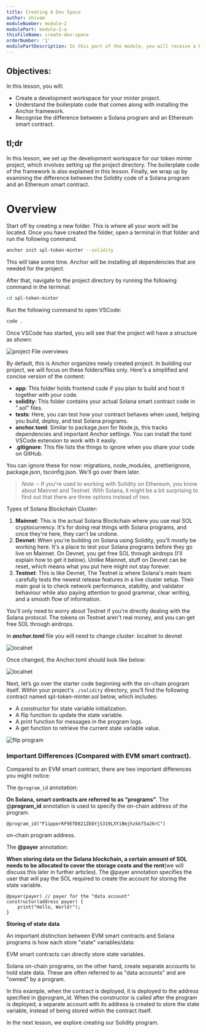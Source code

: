```yaml
---
title: Creating A Dev Space
author: shivam
moduleNumber: module-2
modulePart: module-2-a
thisFileName: create-dev-space
orderNumber: '1'
modulePartDescription: In this part of the module, you will receive a brief introduction to minting tokens and the setup for local development. You will establish a new project directory and utilize the Anchor framework to create an SPL token minter program.
---
```


## Objectives:

In this lesson, you will:

- Create a development workspace for your minter project.
- Understand the boilerplate code that comes along with installing the Anchor framework.
- Recognise the difference between a Solana program and an Ethereum smart contract.

## tl;dr

In this lesson, we set up the development workspace for our token minter project, which involves setting up the project directory. The boilerplate code of the framework is also explained in this lesson. Finally, we wrap up by examining the difference between the Solidity code of a Solana program and an Ethereum smart contract.

# Overview

Start off by creating a new folder. This is where all your work will be located. Once you have created the folder, open a terminal in that folder and run the following command.

```bash
anchor init spl-token-minter --solidity
```

This will take some time. Anchor will be installing all dependencies that are needed for the project.

After that, navigate to the project directory by running the following command in the terminal:

```bash
cd spl-token-minter
```

Run the following command to open VSCode:

```bash
code .
```

Once VSCode has started, you will see that the project will have a structure as shown:

![project File overviews](/moduleimages/a_generated.png)

By default, this is Anchor organizes newly created project. In building our project, we will focus on these folders/files only. Here's a simplified and concise version of the content:

- **app**: This folder holds frontend code if you plan to build and host it together with your code.
- **solidity**: This folder contains your actual Solana smart contract code in ".sol" files.
- **tests**: Here, you can test how your contract behaves when used, helping you build, deploy, and test Solana programs.
- **anchor.toml**: Similar to package.json for Node.js, this tracks dependencies and important Anchor settings. You can install the toml VSCode extension to work with it easily.
- .**gitignore**: This file lists the things to ignore when you share your code on GitHub.

You can ignore these for now: migrations, node_modules, .prettierignore, package.json, tsconfig.json. We'll go over them later.


> *Note -:* If you're used to working with Solidity on Ethereum, you know about Mainnet and Testnet. With Solana, it might be a bit surprising to find out that there are three options instead of two.

Types of Solana Blockchain Cluster:

1. **Mainnet**: This is the actual Solana Blockchain where you use real SOL cryptocurrency. It's for doing real things with Solana programs, and once they're here, they can't be undone.
2. **Devnet:** When you're building on Solana using Solidity, you'll mostly be working here. It's a place to test your Solana programs before they go live on Mainnet. On Devnet, you get free SOL through airdrops (I'll explain how to get it below). Unlike Mainnet, stuff on Devnet can be reset, which means what you put here might not stay forever.
3. **Testnet**: This is like Devnet, The Testnet is where Solana's main team carefully tests the newest release features in a live cluster setup. Their main goal is to check network performance, stability, and validator behaviour while also paying attention to good grammar, clear writing, and a smooth flow of information.

You'll only need to worry about Testnet if you're directly dealing with the Solana protocol. The tokens on Testnet aren't real money, and you can get free SOL through airdrops.

In ***anchor.toml*** file you will need to change cluster: localnet to devnet

![localnet](/moduleimages/a_local.jpg)

Once changed, the Anchor.toml should look like below:

![localnet](/moduleimages/a_dev.jpg)

Next, let’s go over the starter code beginning with the on-chain program itself. Within your project's `./solidity` directory, you’ll find the following contract named spl-token-minter.sol below, which includes:

- A constructor for state variable initialization.
- A flip function to update the state variable.
- A print function for messages in the program logs.
- A get function to retrieve the current state variable value.

![flip program](/moduleimages/a_flip.png)

### **Important Differences** (Compared with EVM smart contract).

Compared to an EVM smart contract, there are two important differences you might notice:

The `@program_id` annotation:

**On Solana, smart contracts are referred to as “programs”**. The @**program_id** annotation is used to specify the on-chain address of the program.

```solidity
@program_id("F1ipperKF9EfD821ZbbYjS319LXYiBmjhzkkf5a26rC")
```

on-chain program address.

The **@payer** annotation:

**When storing data on the Solana blockchain, a certain amount of SOL needs to be allocated to cover the storage costs and the rent**(we will discuss this later in further articles). The @payer annotation specifies the user that will pay the SOL required to create the account for storing the state variable.

```solidity
@payer(payer) // payer for the "data account"
constructor(address payer) {
    print("Hello, World!");
}
```

**Storing of state data**

An important distinction between EVM smart contracts and Solana programs is how each store "state" variables/data:

EVM smart contracts can directly store state variables.

Solana on-chain programs, on the other hand, create separate accounts to hold state data. These are often referred to as "data accounts" and are "owned" by a program.

In this example, when the contract is deployed, it is deployed to the address specified in @program_id. When the constructor is called after the program is deployed, a separate account with its address is created to store the state variable, instead of being stored within the contract itself.

In the next lesson, we explore creating our Solidity program.